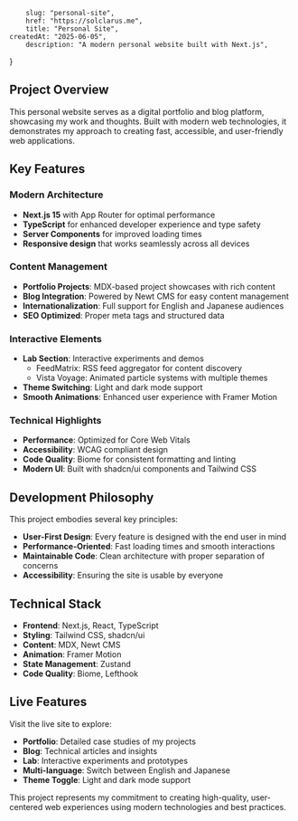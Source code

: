 		slug: "personal-site",
		href: "https://solclarus.me",
		title: "Personal Site",
    createdAt: "2025-06-05",
		description: "A modern personal website built with Next.js",
}

## Project Overview

This personal website serves as a digital portfolio and blog platform, showcasing my work and thoughts. Built with modern web technologies, it demonstrates my approach to creating fast, accessible, and user-friendly web applications.

## Key Features

### Modern Architecture

- **Next.js 15** with App Router for optimal performance
- **TypeScript** for enhanced developer experience and type safety
- **Server Components** for improved loading times
- **Responsive design** that works seamlessly across all devices

### Content Management

- **Portfolio Projects**: MDX-based project showcases with rich content
- **Blog Integration**: Powered by Newt CMS for easy content management
- **Internationalization**: Full support for English and Japanese audiences
- **SEO Optimized**: Proper meta tags and structured data

### Interactive Elements

- **Lab Section**: Interactive experiments and demos
  - FeedMatrix: RSS feed aggregator for content discovery
  - Vista Voyage: Animated particle systems with multiple themes
- **Theme Switching**: Light and dark mode support
- **Smooth Animations**: Enhanced user experience with Framer Motion

### Technical Highlights

- **Performance**: Optimized for Core Web Vitals
- **Accessibility**: WCAG compliant design
- **Code Quality**: Biome for consistent formatting and linting
- **Modern UI**: Built with shadcn/ui components and Tailwind CSS

## Development Philosophy

This project embodies several key principles:

- **User-First Design**: Every feature is designed with the end user in mind
- **Performance-Oriented**: Fast loading times and smooth interactions
- **Maintainable Code**: Clean architecture with proper separation of concerns
- **Accessibility**: Ensuring the site is usable by everyone

## Technical Stack

- **Frontend**: Next.js, React, TypeScript
- **Styling**: Tailwind CSS, shadcn/ui
- **Content**: MDX, Newt CMS
- **Animation**: Framer Motion
- **State Management**: Zustand
- **Code Quality**: Biome, Lefthook

## Live Features

Visit the live site to explore:

- **Portfolio**: Detailed case studies of my projects
- **Blog**: Technical articles and insights
- **Lab**: Interactive experiments and prototypes
- **Multi-language**: Switch between English and Japanese
- **Theme Toggle**: Light and dark mode support

This project represents my commitment to creating high-quality, user-centered web experiences using modern technologies and best practices.
